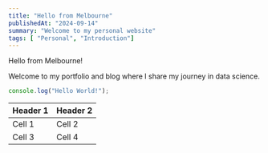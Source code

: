 ```yaml
---
title: "Hello from Melbourne"
publishedAt: "2024-09-14"
summary: "Welcome to my personal website"
tags: [ "Personal", "Introduction"]
---
```


Hello from Melbourne!

Welcome to my portfolio and blog where I share my journey in data science.


```jsx
console.log("Hello World!");
```

| Header 1 | Header 2 |
| -------- | -------- |
| Cell 1   | Cell 2   |
| Cell 3   | Cell 4   |
